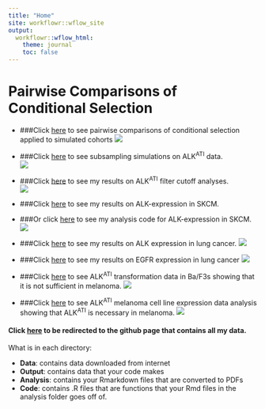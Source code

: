 ```yaml
---
title: "Home"
site: workflowr::wflow_site
output:
  workflowr::wflow_html:
    theme: journal
    toc: false
---
```


# **Pairwise Comparisons of Conditional Selection**  

* ###Click [here](pairwise_comparisons_conditional_selection_simulated_cohorts.html) to see pairwise comparisons of conditional selection applied to simulated cohorts
![](assets/atisubsamplingsims.png)


* ###Click [here](alkati_subsampling_simulations.html) to see subsampling simulations on ALK^ATI^ data.  
![](assets/alkati_subsampling_simulations.png)  
  
* ###Click [here](ALKATI_Filter_Cutoff_Analysis.html) to see my results on ALK^ATI^ filter cutoff analyses.  
![](assets/aticutoffs.png)  
  
* ###Click [here](ALK_ExonImbalance_SKCM_Analysis.html) to see my results on ALK-expression in SKCM.  
* ###Or click [here](tcga_skcm_data_parser.html) to see my analysis code for ALK-expression in SKCM.  
![](assets/atiskcmexpression.png)   
* ###Click [here](TCGA_luad_data_parser.html) to see my results on ALK expression in lung cancer.
![](assets/atiluadexpression.png)   
  
* ###Click [here](tcga_luad_data_parser_egfr.html) to see my results on EGFR expression in lung cancer
![](assets/egfrluadexpression.png)   
  
* ###Click [here](baf3_alkati_transformations.html) to see ALK^ATI^ transformation data in Ba/F3s showing that it is not sufficient in melanoma.
![](assets/baf3_alkati_transformations.png)   

* ###Click [here](alkati_cell_line_tae684_response.html) to see ALK^ATI^ melanoma cell line expression data analysis showing that ALK^ATI^ is necessary in melanoma.
![](assets/ccle.png)
  
#### Click [here](https://github.com/pritchardlabatpsu/pair_con_select) to be redirected to the github page that contains all my data.  
What is in each directory:  
  
* __Data__: contains data downloaded from internet  
* __Output__: contains data that your code makes  
* __Analysis__: contains your Rmarkdown files that are converted to PDFs  
* __Code__: contains .R files  that are functions that your Rmd files in the analysis folder goes off of.  
